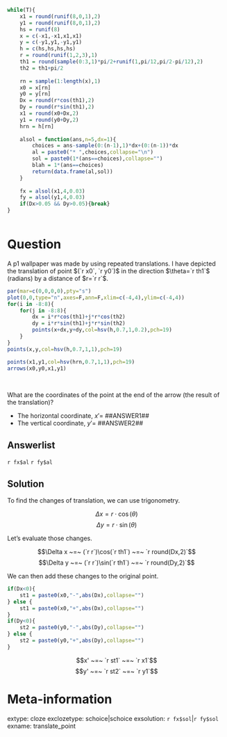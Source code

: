 ```r
while(T){
    x1 = round(runif(8,0,1),2)
    y1 = round(runif(8,0,1),2)
    hs = runif(8)
    x = c(-x1,-x1,x1,x1)
    y = c(-y1,y1,-y1,y1)
    h = c(hs,hs,hs,hs)
    r = round(runif(1,2,3),1)
    th1 = round(sample(0:3,1)*pi/2+runif(1,pi/12,pi/2-pi/12),2)
    th2 = th1+pi/2
    
    rn = sample(1:length(x),1)
    x0 = x[rn]
    y0 = y[rn]
    Dx = round(r*cos(th1),2)
    Dy = round(r*sin(th1),2)
    x1 = round(x0+Dx,2)
    y1 = round(y0+Dy,2)
    hrn = h[rn]
    
    alsol = function(ans,n=5,dx=1){
        choices = ans-sample(0:(n-1),1)*dx+(0:(n-1))*dx
        al = paste0("* ",choices,collapse="\n")
        sol = paste0(1*(ans==choices),collapse="")
        blah = 1*(ans==choices)
        return(data.frame(al,sol))
    }
    
    fx = alsol(x1,4,0.03)
    fy = alsol(y1,4,0.03)
    if(Dx>0.05 && Dy>0.05){break}
}



```

Question
========

A p1 wallpaper was made by using repeated translations. I have depicted the translation of point $(`r x0`, `r y0`)$ in the direction $\theta=`r th1`$ (radians) by a distance of $r=`r r`$. 

```r
par(mar=c(0,0,0,0),pty="s")
plot(0,0,type="n",axes=F,ann=F,xlim=c(-4,4),ylim=c(-4,4))
for(i in -8:8){
    for(j in -8:8){
        dx = i*r*cos(th1)+j*r*cos(th2)
        dy = i*r*sin(th1)+j*r*sin(th2)
        points(x+dx,y+dy,col=hsv(h,0.7,1,0.2),pch=19)
    }
}
points(x,y,col=hsv(h,0.7,1,1),pch=19)

points(x1,y1,col=hsv(hrn,0.7,1,1),pch=19)
arrows(x0,y0,x1,y1)
```
\


What are the coordinates of the point at the end of the arrow (the result of the translation)?

* The horizontal coordinate, $x'=$ ##ANSWER1##
* The vertical coordinate, $y'=$ ##ANSWER2##

Answerlist
--------

`r fx$al`
`r fy$al`

Solution
--------

To find the changes of translation, we can use trigonometry.

$$\Delta x = r\cdot \cos(\theta)$$
$$\Delta y = r\cdot \sin(\theta)$$

Let's evaluate those changes.

$$\Delta x ~=~ (`r r`)\cos(`r th1`) ~=~ `r round(Dx,2)`$$
$$\Delta y ~=~ (`r r`)\sin(`r th1`) ~=~ `r round(Dy,2)`$$

We can then add these changes to the original point.

```r
if(Dx<0){
    st1 = paste0(x0,"-",abs(Dx),collapse="") 
} else {
    st1 = paste0(x0,"+",abs(Dx),collapse="") 
}
if(Dy<0){
    st2 = paste0(y0,"-",abs(Dy),collapse="") 
} else {
    st2 = paste0(y0,"+",abs(Dy),collapse="") 
}

```

$$x' ~=~ `r st1` ~=~ `r x1`$$
$$y' ~=~ `r st2` ~=~ `r y1`$$


Meta-information
============
extype: cloze
exclozetype: schoice|schoice
exsolution: `r fx$sol`|`r fy$sol`
exname: translate_point